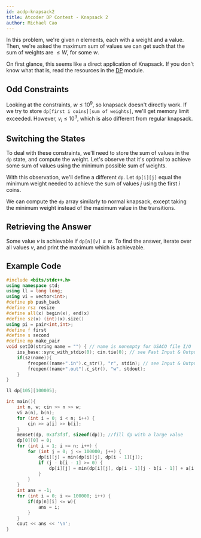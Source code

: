 ```yaml
---
id: acdp-knapsack2
title: Atcoder DP Contest - Knapsack 2
author: Michael Cao
---
```


In this problem, we're given $n$ elements, each with a weight and a value. Then, we're asked the maximum sum of values we can get such that the sum of weights are $\leq W$, for some $w$.

On first glance, this seems like a direct application of Knapsack. If you don't know what that is, read the resources in the [DP](/gold/intro-dp) module. 

## Odd Constraints

Looking at the constraints, $w \leq 10^9$, so knapsack doesn't directly work. If we try to store $\texttt{dp[first i coins][sum of weights]}$, we'll get memory limit exceeded. However, $v_i \leq 10^3$, which is also different from regular knapsack.

## Switching the States

To deal with these constraints, we'll need to store the sum of values in the $\texttt{dp}$ state, and compute the weight. Let's observe that it's optimal to achieve some sum of values using the minimum possible sum of weights.

With this observation, we'll define a different $\texttt{dp}$. Let $\texttt{dp[i][j]}$ equal the minimum weight needed to achieve the sum of values $j$ using the first $i$ coins.

We can compute the $\texttt{dp}$ array similarly to normal knapsack, except taking the minimum weight instead of the maximum value in the transitions. 

## Retrieving the Answer

Some value $v$ is achievable if $\texttt{dp[n][v]} \leq w$. To find the answer, iterate over all values $v$, and print the maximum which is achievable.

## Example Code

```cpp
#include <bits/stdc++.h>
using namespace std;
using ll = long long;
using vi = vector<int>;
#define pb push_back
#define rsz resize
#define all(x) begin(x), end(x)
#define sz(x) (int)(x).size()
using pi = pair<int,int>;
#define f first
#define s second
#define mp make_pair
void setIO(string name = "") { // name is nonempty for USACO file I/O
    ios_base::sync_with_stdio(0); cin.tie(0); // see Fast Input & Output
    if(sz(name)){
        freopen((name+".in").c_str(), "r", stdin); // see Input & Output
        freopen((name+".out").c_str(), "w", stdout);
    }
}

ll dp[105][100005];

int main(){
    int n, w; cin >> n >> w;
    vi a(n), b(n);
    for (int i = 0; i < n; i++) {
        cin >> a[i] >> b[i];
    } 
    memset(dp, 0x3f3f3f, sizeof(dp)); //fill dp with a large value
    dp[0][0] = 0;
    for (int i = 1; i <= n; i++) {
        for (int j = 0; j <= 100000; j++) {
            dp[i][j] = min(dp[i][j], dp[i - 1][j]);
            if (j - b[i - 1] >= 0) {
                dp[i][j] = min(dp[i][j], dp[i - 1][j - b[i - 1]] + a[i - 1]);
            }
        }
    }
    int ans = -1;
    for (int i = 0; i <= 100000; i++) {
        if(dp[n][i] <= w){
            ans = i;
        }
    }
    cout << ans << '\n';
}
```

